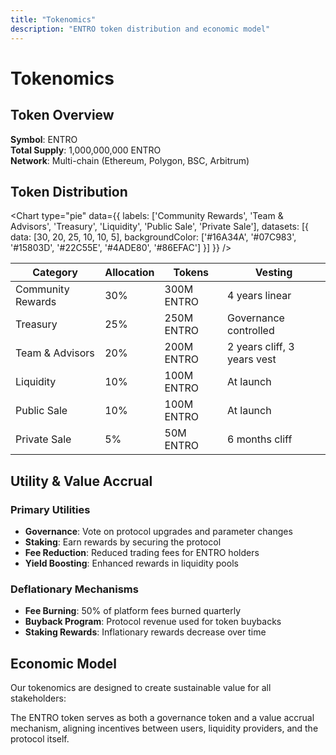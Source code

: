 ```yaml
---
title: "Tokenomics"
description: "ENTRO token distribution and economic model"
---
```


# Tokenomics

## Token Overview

**Symbol**: ENTRO  
**Total Supply**: 1,000,000,000 ENTRO  
**Network**: Multi-chain (Ethereum, Polygon, BSC, Arbitrum)

## Token Distribution

<Chart type="pie" data={{
  labels: ['Community Rewards', 'Team & Advisors', 'Treasury', 'Liquidity', 'Public Sale', 'Private Sale'],
  datasets: [{
    data: [30, 20, 25, 10, 10, 5],
    backgroundColor: ['#16A34A', '#07C983', '#15803D', '#22C55E', '#4ADE80', '#86EFAC']
  }]
}} />

| Category | Allocation | Tokens | Vesting |
|----------|------------|---------|---------|
| Community Rewards | 30% | 300M ENTRO | 4 years linear |
| Treasury | 25% | 250M ENTRO | Governance controlled |
| Team & Advisors | 20% | 200M ENTRO | 2 years cliff, 3 years vest |
| Liquidity | 10% | 100M ENTRO | At launch |
| Public Sale | 10% | 100M ENTRO | At launch |
| Private Sale | 5% | 50M ENTRO | 6 months cliff |

## Utility & Value Accrual

### Primary Utilities
- **Governance**: Vote on protocol upgrades and parameter changes
- **Staking**: Earn rewards by securing the protocol
- **Fee Reduction**: Reduced trading fees for ENTRO holders
- **Yield Boosting**: Enhanced rewards in liquidity pools

### Deflationary Mechanisms
- **Fee Burning**: 50% of platform fees burned quarterly
- **Buyback Program**: Protocol revenue used for token buybacks
- **Staking Rewards**: Inflationary rewards decrease over time

## Economic Model

Our tokenomics are designed to create sustainable value for all stakeholders:

<Callout type="info">
The ENTRO token serves as both a governance token and a value accrual mechanism, aligning incentives between users, liquidity providers, and the protocol itself.
</Callout>